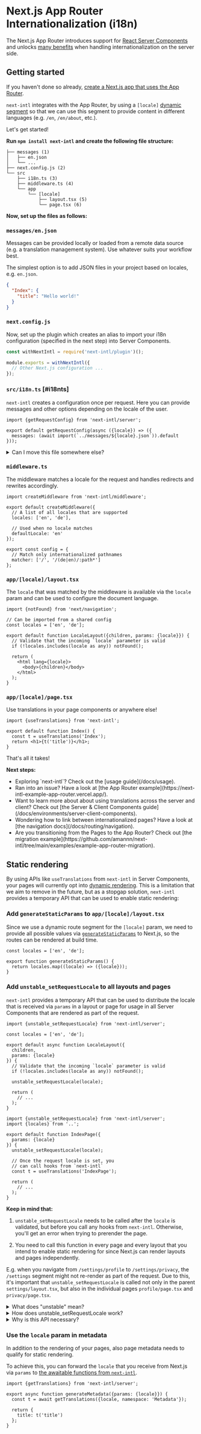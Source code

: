 
# Next.js App Router Internationalization (i18n)

The Next.js App Router introduces support for [React Server Components](https://nextjs.org/docs/app/building-your-application/rendering/server-components) and unlocks [many benefits](/docs/environments/server-client-components) when handling internationalization on the server side.

## Getting started

If you haven't done so already, [create a Next.js app that uses the App Router](https://nextjs.org/docs/getting-started/installation).

`next-intl` integrates with the App Router, by using a `[locale]` [dynamic segment](https://nextjs.org/docs/pages/building-your-application/routing/dynamic-routes) so that we can use this segment to provide content in different languages (e.g. `/en`, `/en/about`, etc.).

Let's get started!

**Run `npm install next-intl` and create the following file structure:**

```
├── messages (1)
│   ├── en.json
│   └── ...
├── next.config.js (2)
└── src
    ├── i18n.ts (3)
    ├── middleware.ts (4)
    └── app
        └── [locale]
            ├── layout.tsx (5)
            └── page.tsx (6)
```

**Now, set up the files as follows:**

<Steps>

### `messages/en.json`

Messages can be provided locally or loaded from a remote data source (e.g. a translation management system). Use whatever suits your workflow best.

The simplest option is to add JSON files in your project based on locales, e.g. `en.json`.

```json filename="messages/en.json"
{
  "Index": {
    "title": "Hello world!"
  }
}
```

### `next.config.js`

Now, set up the plugin which creates an alias to import your i18n configuration (specified in the next step) into Server Components.

```js filename="next.config.js"
const withNextIntl = require('next-intl/plugin')();

module.exports = withNextIntl({
  // Other Next.js configuration ...
});
```

### `src/i18n.ts` [#i18nts]

`next-intl` creates a configuration once per request. Here you can provide messages and other options depending on the locale of the user.

```tsx filename="src/i18n.ts"
import {getRequestConfig} from 'next-intl/server';

export default getRequestConfig(async ({locale}) => ({
  messages: (await import(`../messages/${locale}.json`)).default
}));
```

<details>
  <summary>Can I move this file somewhere else?</summary>

This file is supported out-of-the-box both in the `src` folder as well as in the project root with the extensions `.ts`, `.tsx`, `.js` and `.jsx`.

If you prefer to move this file somewhere else, you can provide an optional path to the plugin:

```js filename="next.config.js"
const withNextIntl = require('next-intl/plugin')(
  // Specify a custom path here
  './somewhere/else/i18n.ts'
);

module.exports = withNextIntl({
  // Other Next.js configuration ...
});
```

</details>

### `middleware.ts`

The middleware matches a locale for the request and handles redirects and rewrites accordingly.

```tsx filename="middleware.ts"
import createMiddleware from 'next-intl/middleware';

export default createMiddleware({
  // A list of all locales that are supported
  locales: ['en', 'de'],

  // Used when no locale matches
  defaultLocale: 'en'
});

export const config = {
  // Match only internationalized pathnames
  matcher: ['/', '/(de|en)/:path*']
};
```

### `app/[locale]/layout.tsx`

The `locale` that was matched by the middleware is available via the `locale` param and can be used to configure the document language.

```tsx filename="app/[locale]/layout.tsx"
import {notFound} from 'next/navigation';

// Can be imported from a shared config
const locales = ['en', 'de'];

export default function LocaleLayout({children, params: {locale}}) {
  // Validate that the incoming `locale` parameter is valid
  if (!locales.includes(locale as any)) notFound();

  return (
    <html lang={locale}>
      <body>{children}</body>
    </html>
  );
}
```

### `app/[locale]/page.tsx`

Use translations in your page components or anywhere else!

```tsx filename="app/[locale]/page.tsx"
import {useTranslations} from 'next-intl';

export default function Index() {
  const t = useTranslations('Index');
  return <h1>{t('title')}</h1>;
}
```

</Steps>

That's all it takes!

<Callout>

**Next steps:**

<ul className="ml-4 list-disc">
  <li>Exploring `next-intl`? Check out the [usage guide](/docs/usage).</li>
  <li>
    Ran into an issue? Have a look at [the App Router
    example](https://next-intl-example-app-router.vercel.app/).
  </li>
  <li>
    Want to learn more about about using translations across the server and
    client? Check out [the Server & Client Components
    guide](/docs/environments/server-client-components).
  </li>
  <li>
    Wondering how to link between internationalized pages? Have a look at [the
    navigation docs](/docs/routing/navigation).
  </li>
  <li>
    Are you transitioning from the Pages to the App Router? Check out [the
    migration
    example](https://github.com/amannn/next-intl/tree/main/examples/example-app-router-migration).
  </li>
</ul>

</Callout>

## Static rendering

By using APIs like `useTranslations` from `next-intl` in Server Components, your pages will currently opt into [dynamic rendering](https://nextjs.org/docs/app/building-your-application/rendering/server-components#dynamic-rendering). This is a limitation that we aim to remove in the future, but as a stopgap solution, `next-intl` provides a temporary API that can be used to enable static rendering:

<Steps>

### Add `generateStaticParams` to `app/[locale]/layout.tsx`

Since we use a dynamic route segment for the `[locale]` param, we need to provide all possible values via [`generateStaticParams`](https://nextjs.org/docs/app/api-reference/functions/generate-static-params) to Next.js, so the routes can be rendered at build time.

```tsx filename="app/[locale]/layout.tsx"
const locales = ['en', 'de'];

export function generateStaticParams() {
  return locales.map((locale) => ({locale}));
}
```

### Add `unstable_setRequestLocale` to all layouts and pages

`next-intl` provides a temporary API that can be used to distribute the locale that is received via `params` in a layout or page for usage in all Server Components that are rendered as part of the request.

```tsx filename="app/[locale]/layout.tsx"
import {unstable_setRequestLocale} from 'next-intl/server';

const locales = ['en', 'de'];

export default async function LocaleLayout({
  children,
  params: {locale}
}) {
  // Validate that the incoming `locale` parameter is valid
  if (!locales.includes(locale as any)) notFound();

  unstable_setRequestLocale(locale);

  return (
    // ...
  );
}
```

```tsx filename="app/[locale]/page.tsx"
import {unstable_setRequestLocale} from 'next-intl/server';
import {locales} from '..';

export default function IndexPage({
  params: {locale}
}) {
  unstable_setRequestLocale(locale);

  // Once the request locale is set, you
  // can call hooks from `next-intl`
  const t = useTranslations('IndexPage');

  return (
    // ...
  );
}
```

**Keep in mind that:**

1. `unstable_setRequestLocale` needs to be called after the `locale` is validated, but before you call any hooks from `next-intl`. Otherwise, you'll get an error when trying to prerender the page.

2. You need to call this function in every page and every layout that you intend to enable static rendering for since Next.js can render layouts and pages independently.

E.g. when you navigate from `/settings/profile` to `/settings/privacy`, the `/settings` segment might not re-render as part of the request. Due to this, it's important that `unstable_setRequestLocale` is called not only in the parent `settings/layout.tsx`, but also in the individual pages `profile/page.tsx` and `privacy/page.tsx`.

<details>
<summary>What does "unstable" mean?</summary>

`unstable_setRequestLocale` is meant to be used as a stopgap solution and we aim to remove it in the future [in case Next.js adds an API to access parts of the URL](https://github.com/vercel/next.js/discussions/58862). If that's the case, you'll get a deprecation notice in a minor version and the API will be removed as part of a major version.

That being said, the API is expected to work reliably if you're cautious to apply it in all relevant places.

</details>

<details>
<summary>How does unstable_setRequestLocale work?</summary>

`next-intl` uses [`cache()`](https://react.dev/reference/react/cache) to create a mutable store that holds the current locale. By calling `unstable_setRequestLocale`, the current locale will be written to the store, making it available to all APIs that require the locale.

Note that the store is scoped to a request and therefore doesn't affect other requests that might be handled in parallel while a given request resolves asynchronously.

</details>

<details>
<summary>Why is this API necessary?</summary>

Next.js currently doesn't provide an API to read route params like `locale` at arbitrary places in Server Components (see [`vercel/next.js`#58862](https://github.com/vercel/next.js/discussions/58862)). The `locale` is fundamental to all APIs provided by `next-intl`, therefore passing this as a prop throughout the tree doesn't stand out as particularly ergnomic.

Due to this, `next-intl` uses its middleware to attach an `x-next-intl-locale` header to the incoming request, holding the negotiated locale as a value. This technique allows the locale to be read at arbitrary places via `headers().get('x-next-intl-locale')`.

However, the usage of `headers` opts the route into dynamic rendering.

By using `unstable_setRequestLocale`, you can provide the locale that is received in layouts and pages via `params` to `next-intl`. By doing this, all APIs from `next-intl` can now read from this value instead of the header, enabling static rendering.

</details>

### Use the `locale` param in metadata

In addition to the rendering of your pages, also page metadata needs to qualify for static rendering.

To achieve this, you can forward the `locale` that you receive from Next.js via `params` to [the awaitable functions from `next-intl`](/docs/environments/server-client-components#async-components).

```tsx filename="page.tsx"
import {getTranslations} from 'next-intl/server';

export async function generateMetadata({params: {locale}}) {
  const t = await getTranslations({locale, namespace: 'Metadata'});

  return {
    title: t('title')
  };
}
```

</Steps>
